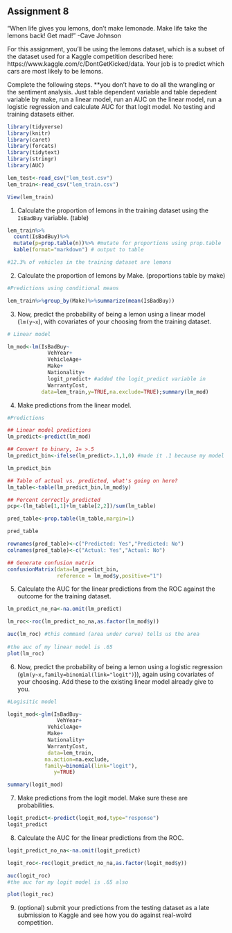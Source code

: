 Assignment 8
---

"When life gives you lemons, don’t make lemonade. Make life take the lemons back! Get mad!" -Cave Johnson

For this assignment, you'll be using the lemons dataset, which is a subset of the dataset used for a Kaggle competition described here: 
https://www.kaggle.com/c/DontGetKicked/data. Your job is to predict which cars are most likely to be lemons. 

Complete the following steps.
**you don't have to do all the wrangling or the sentiment analysis. Just table dependent variable and table depedent variable by make, run a linear model, run an AUC on the linear model, run a logistic regression and calculate AUC for that logit model. No testing and training datasets either. 

```r
library(tidyverse)
library(knitr)
library(caret)
library(forcats)
library(tidytext)
library(stringr)
library(AUC)
```

```r
lem_test<-read_csv("lem_test.csv")
lem_train<-read_csv("lem_train.csv")

View(lem_train)
```
1. Calculate the proportion of lemons in the training dataset using the `IsBadBuy` variable. (table)
```r
lem_train%>%
  count(IsBadBuy)%>% 
  mutate(p=prop.table(n))%>% #mutate for proportions using prop.table
  kable(format="markdown") # output to table

#12.3% of vehicles in the training dataset are lemons
```
2. Calculate the proportion of lemons by Make. (proportions table by make)
```r
#Predictions using conditional means

lem_train%>%group_by(Make)%>%summarize(mean(IsBadBuy))
```


3. Now, predict the probability of being a lemon using a linear model (`lm(y~x`), with covariates of your choosing from the training dataset. 
```r
# Linear model

lm_mod<-lm(IsBadBuy~
             VehYear+
             VehicleAge+ 
             Make+ 
             Nationality+
             logit_predict+ #added the logit_predict variable in
             WarrantyCost,
           data=lem_train,y=TRUE,na.exclude=TRUE);summary(lm_mod)
```

4. Make predictions from the linear model.
```r
#Predictions

## Linear model predictions
lm_predict<-predict(lm_mod)

## Convert to binary, 1= >.5
lm_predict_bin<-ifelse(lm_predict>.1,1,0) #made it .1 because my model was incredibly sensitive but not very specific at first (was classifying everyone as a 1 when the prediction is above a .1)

lm_predict_bin 

## Table of actual vs. predicted, what's going on here?
lm_table<-table(lm_predict_bin,lm_mod$y)

## Percent correctly predicted
pcp<-(lm_table[1,1]+lm_table[2,2])/sum(lm_table)

pred_table<-prop.table(lm_table,margin=1)

pred_table

rownames(pred_table)<-c("Predicted: Yes","Predicted: No")
colnames(pred_table)<-c("Actual: Yes","Actual: No")

## Generate confusion matrix
confusionMatrix(data=lm_predict_bin,
                reference = lm_mod$y,positive="1")
```

5. Calculate the AUC for the linear predictions from the ROC against the outcome for the training dataset. 
```r
lm_predict_no_na<-na.omit(lm_predict)

lm_roc<-roc(lm_predict_no_na,as.factor(lm_mod$y))

auc(lm_roc) #this command (area under curve) tells us the area
 
#the auc of my linear model is .65
plot(lm_roc)
```

6. Now, predict the probability of being a lemon using a logistic regression (`glm(y~x,family=binomial(link="logit")`)), again using covariates of your choosing. Add these to the existing linear model already give to you.  
```r
#Logisitic model

logit_mod<-glm(IsBadBuy~ 
                VehYear+
             VehicleAge+ 
             Make+ 
             Nationality+
             WarrantyCost,
             data=lem_train,
            na.action=na.exclude,
            family=binomial(link="logit"),
               y=TRUE)

summary(logit_mod)
```

7. Make predictions from the logit model. Make sure these are probabilities. 
```r
logit_predict<-predict(logit_mod,type="response")
logit_predict
```

8. Calculate the AUC for the linear predictions from the ROC. 
```r
logit_predict_no_na<-na.omit(logit_predict)

logit_roc<-roc(logit_predict_no_na,as.factor(logit_mod$y))

auc(logit_roc) 
#the auc for my logit model is .65 also

plot(logit_roc)
```
9. (optional) submit your predictions from the testing dataset as a late submission to Kaggle and see how you do against real-wolrd competition. 